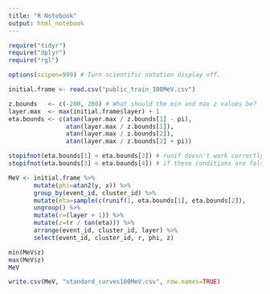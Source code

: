 ```yaml
---
title: "R Notebook"
output: html_notebook
---
```

```r
require("tidyr")
require("dplyr")
require("rgl")

options(scipen=999) # Turn scientific notation display off.
```

```r
initial.frame <- read.csv("public_train_100MeV.csv")
```

```r
z.bounds   <- c(-200, 200) # What should the min and max z values be?
layer.max  <- max(initial.frame$layer) + 1
eta.bounds <- c(atan(layer.max / z.bounds[1] - pi),
                atan(layer.max / z.bounds[1]),
                atan(layer.max / z.bounds[2]),
                atan(layer.max / z.bounds[2] + pi))

stopifnot(eta.bounds[1] < eta.bounds[2]) # runif doesn't work correctly
stopifnot(eta.bounds[3] < eta.bounds[4]) # if these conditions are false.

MeV <- initial.frame %>%
       mutate(phi=atan2(y, x)) %>%
       group_by(event_id, cluster_id) %>%
       mutate(eta=sample(c(runif(1, eta.bounds[1], eta.bounds[2]),                                                                             runif(1, eta.bounds[3], eta.bounds[4])), 1))%>%
       ungroup() %>%
       mutate(r=(layer + 1)) %>%
       mutate(z=(r / tan(eta))) %>%
       arrange(event_id, cluster_id, layer) %>%
       select(event_id, cluster_id, r, phi, z)

min(MeV$z)
max(MeV$z)
MeV
```

```r
write.csv(MeV, "standard_curves100MeV.csv", row.names=TRUE)
```